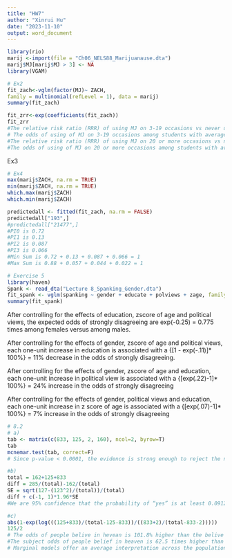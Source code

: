 ```yaml
---
title: "HW7"
author: "Xinrui Hu"
date: "2023-11-10"
output: word_document
---
```


```r
library(rio)
marij <-import(file = "Ch06_NELS88_Marijuanause.dta")
marij$MJ[marij$MJ > 3] <- NA
library(VGAM)
```

```r
# Ex2
fit_zach<-vglm(factor(MJ)~ ZACH,
family = multinomial(refLevel = 1), data = marij)
summary(fit_zach)
```

```r
fit_zrr<-exp(coefficients(fit_zach))
fit_zrr
#The relative risk ratio (RRR) of using MJ on 3-19 occasions vs never used MJ decreases by a factor of(1-0.818) * 100% = 18.2% when ZACH increases 1 SD. 
# The odds of using of MJ on 3-19 occasions among students with averaged achievement is 0.08
#The relative risk ratio (RRR) of using MJ on 20 or more occasions vs never used MJ decreases by a factor of1-0.747=25.3% when ZACH increases 1 SD.
#The odds of using of MJ on 20 or more occasions among students with averaged achievement is 0.05
```
Ex3

```r
# Ex4
max(marij$ZACH, na.rm = TRUE)
min(marij$ZACH, na.rm = TRUE)
which.max(marij$ZACH)
which.min(marij$ZACH)
```

```r
predictedall <- fitted(fit_zach, na.rm = FALSE)
predictedall["193",]
#predictedall["21477",]
#PI0 is 0.72
#PI1 is 0.13
#PI2 is 0.087
#PI3 is 0.066
#Min Sum is 0.72 + 0.13 + 0.087 + 0.066 = 1
#Max Sum is 0.88 + 0.057 + 0.044 + 0.022 = 1
```

```r
# Exercise 5
library(haven)
Spank <- read_dta("Lecture 8_Spanking_Gender.dta")
fit_spank <- vglm(spanking ~ gender + educate + polviews + zage, family = cumulative(parallel = TRUE), data = Spank)
summary(fit_spank)
```
After controlling for the effects of education, zscore of age and political views, the
expected odds of strongly disagreeing are exp(-0.25) = 0.775 times
among females versus among males.

After controlling for the effects of gender, zscore of age and political views, each one-unit
increase in education is associated with a {[1 - exp(-.11)]* 100%} = 11% decrease
in the odds of strongly disagreeing.

After controlling for the effects of gender, zscore of age and
education, each one-unit increase in political view
is associated with a {[exp(.22)-1]* 100%} = 24%
increase in the odds of strongly disagreeing

After controlling for the effects of gender, political views and
education, each one-unit increase in z score of age
is associated with a {[exp(.07)-1]* 100%} = 7%
increase in the odds of strongly disagreeing
```r
# 8.2
# a)
tab <- matrix(c(833, 125, 2, 160), ncol=2, byrow=T)
tab
mcnemar.test(tab, correct=F)
# Since p-value < 0.0001, the evidence is strong enough to reject the null hypothesis and the population proportion answering “yes” weren’t identical for heaven and hell.
```
```r
#b)
total = 162+125+833
diff = 285/(total)-162/(total)
SE = sqrt(127-(123^2)/(total))/(total)
diff + c(-1, 1)*1.96*SE
#We are 95% confidence that the probability of “yes” is at least 0.0912 and at most 0.128 for believe in heaven than in hell.
```
```r
#c)
abs(1-exp(log(((125+833)/(total-125-833))/((833+2)/(total-833-2)))))
125/2
# The odds of people belive in hevean is 101.8% higher than the belive in hell
#The subject odds of people belief in heaven is 62.5 times higher than the subject odds of belief in hell.
# Marginal models offer an average interpretation across the population, while subject-specific models provide an interpretation conditional on the random effects 
```

